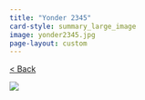 ```yaml
---
title: "Yonder 2345"
card-style: summary_large_image
image: yonder2345.jpg
page-layout: custom
---
```


[\< Back](index.qmd){.btn .btn-secondary .btn role="button"}

![](yonder2345.jpg){.full-art-display}
